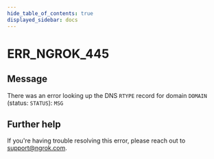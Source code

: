 ```yaml
---
hide_table_of_contents: true
displayed_sidebar: docs
---
```



# ERR_NGROK_445

## Message

There was an error looking up the DNS `RTYPE` record for domain `DOMAIN` (status: `STATUS`): `MSG`

<ErrorDetails error="err_ngrok_445" />

## Further help

If you're having trouble resolving this error, please reach out to [support@ngrok.com](mailto:support@ngrok.com?subject=Help%20with%20ERR_NGROK_445).
